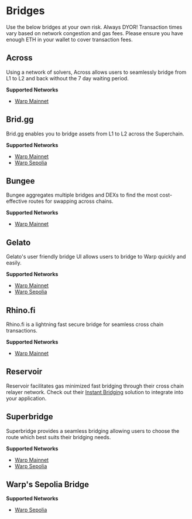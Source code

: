 
# Bridges

<Callout type="info" emoji="ℹ️">
  Use the below bridges at your own risk. Always DYOR!
</Callout>


<Callout type="info" emoji="ℹ️">
  Transaction times vary based on network congestion and gas fees. Please ensure
  you have enough ETH in your wallet to cover transaction fees.
</Callout>

## Across

Using a network of solvers, Across allows users to seamlessly bridge from L1 to L2 and back without the 7 day waiting period.

**Supported Networks**

- [Warp Mainnet](https://app.across.to/bridge?)

## Brid.gg

Brid.gg enables you to bridge assets from L1 to L2 across the Superchain.

**Supported Networks**

- [Warp Mainnet](https://brid.gg/ink)
- [Warp Sepolia](https://testnet.brid.gg/ink-sepolia)

## Bungee

Bungee aggregates multiple bridges and DEXs to find the most cost-effective routes for swapping across chains.

**Supported Networks**

- [Warp Mainnet](https://bungee.exchange)

## Gelato

Gelato's user friendly bridge UI allows users to bridge to Warp quickly and easily.

**Supported Networks**

- [Warp Mainnet](https://bridge.gelato.network/bridge/ink)
- [Warp Sepolia](https://testnet-bridge.gelato.network/bridge/ink-sepolia)

## Rhino.fi

Rhino.fi is a lightning fast secure bridge for seamless cross chain transactions.

**Supported Networks**

- [Warp Mainnet](https://app.rhino.fi/bridge?chain=ETHEREUM&token=ETH&chainOut=INK)

## Reservoir

Reservoir facilitates gas minimized fast bridging through their cross chain relayer network. Check out their [Instant Bridging](https://docs.reservoir.tools/docs/instant-bridging) solution to integrate into your application.


## Superbridge

Superbridge provides a seamless bridging allowing users to choose the route which best suits their bridging needs.

**Supported Networks**

- [Warp Mainnet](https://superbridge.app/)
- [Warp Sepolia](https://testnets.superbridge.app/)


## Warp's Sepolia Bridge

**Supported Networks**

- [Warp Sepolia](https://inkonchain.com/bridge)
